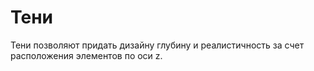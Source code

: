 

<Meta title='Foundations/Shadows' />

# Тени

Тени позволяют придать дизайну глубину и реалистичность за счет расположения элементов по оси z.

<ShadowsTable />
